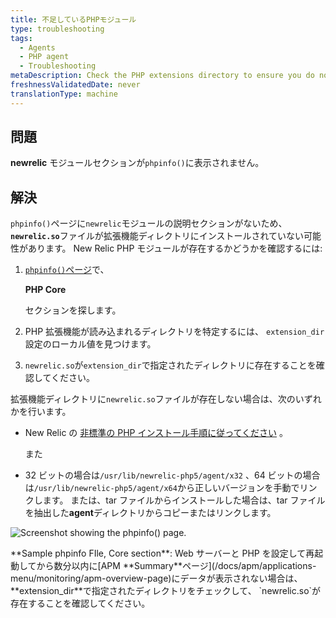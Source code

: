 ```yaml
---
title: 不足しているPHPモジュール
type: troubleshooting
tags:
  - Agents
  - PHP agent
  - Troubleshooting
metaDescription: Check the PHP extensions directory to ensure you do not have a non-standard installation for the New Relic PHP agent .
freshnessValidatedDate: never
translationType: machine
---
```



## 問題

<DNT>**newrelic**</DNT> モジュールセクションが`phpinfo()`に表示されません。

## 解決

`phpinfo()`ページに`newrelic`モジュールの説明セクションがないため、 <DNT>**`newrelic.so`**</DNT>ファイルが拡張機能ディレクトリにインストールされていない可能性があります。 New Relic PHP モジュールが存在するかどうかを確認するには:

1. [`phpinfo()`ページ](/docs/php/php-kb-103)で、

   <DNT>**PHP Core**</DNT>

   セクションを探します。

2. PHP 拡張機能が読み込まれるディレクトリを特定するには、 `extension_dir`設定のローカル値を見つけます。

3. `newrelic.so`が`extension_dir`で指定されたディレクトリに存在することを確認してください。

拡張機能ディレクトリに`newrelic.so`ファイルが存在しない場合は、次のいずれかを行います。

* New Relic の [非標準の PHP インストール手順に従ってください](/docs/php/php-agent-installation-non-standard-php) 。

  また

* 32 ビットの場合は`/usr/lib/newrelic-php5/agent/x32` 、64 ビットの場合は`/usr/lib/newrelic-php5/agent/x64`から正しいバージョンを手動でリンクします。 または、tar ファイルからインストールした場合は、tar ファイルを抽出した<DNT>**agent**</DNT>ディレクトリからコピーまたはリンクします。

<img
  title="doc_example_phpinfo_core_0.png"
  alt="Screenshot showing the phpinfo() page."
  src={apmPhpInfoExtensionDir}
/>

<figcaption>
  <DNT>**Sample phpinfo FIle, Core section**</DNT>: Web サーバーと PHP を設定して再起動してから数分以内に[APM <DNT>**Summary**</DNT>ページ](/docs/apm/applications-menu/monitoring/apm-overview-page)にデータが表示されない場合は、 <DNT>**extension_dir**</DNT>で指定されたディレクトリをチェックして、 `newrelic.so`が存在することを確認してください。
</figcaption>
